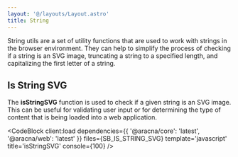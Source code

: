 ```yaml
---
layout: '@/layouts/Layout.astro'
title: String
---
```



String utils are a set of utility functions that are used to work with strings in the browser environment. They can help to simplify the process of checking if a string is an SVG image, truncating a string to a specified length, and capitalizing the first letter of a string.

## Is String SVG

The **isStringSVG** function is used to check if a given string is an SVG image. This can be useful for validating user input or for determining the type of content that is being loaded into a web application.

<CodeBlock
  client:load
  dependencies={{ '@aracna/core': 'latest', '@aracna/web': 'latest' }}
  files={SB_IS_STRING_SVG}
  template='javascript'
  title='isStringSVG'
  console={100}
/>
